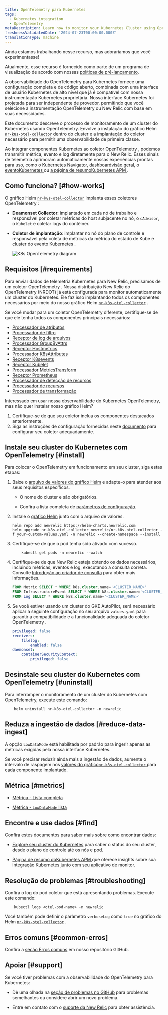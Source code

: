 ```yaml
---
title: OpenTelemetry para Kubernetes
tags:
  - Kubernetes integration
  - OpenTelemetry
metaDescription: Learn how to monitor your Kubernetes Cluster using OpenTelemetry
freshnessValidatedDate: '2024-07-23T00:00:00.000Z'
translationType: machine
---
```


<Callout title="visualização">
  Ainda estamos trabalhando nesse recurso, mas adoraríamos que você experimentasse!

  Atualmente, esse recurso é fornecido como parte de um programa de visualização de acordo com nossas [políticas de pré-lançamento](/docs/licenses/license-information/referenced-policies/new-relic-pre-release-policy).
</Callout>

A observabilidade do OpenTelemetry para Kubernetes fornece uma configuração completa e de código aberto, combinada com uma interface de usuário Kubernetes de alto nível que já é compatível com nossa instrumentação Kubernetes proprietária. Nossa interface Kubernetes foi projetada para ser independente de provedor, permitindo que você selecione a instrumentação OpenTelemetry ou New Relic com base em suas necessidades.

Este documento descreve o processo de monitoramento de um cluster do Kubernetes usando OpenTelemetry. Envolve a instalação do gráfico Helm [`nr-k8s-otel-collector`](https://github.com/newrelic/helm-charts/tree/master/charts/nr-k8s-otel-collector) dentro do cluster e a implantação do coletor necessário para permitir uma observabilidade de primeira classe.

Ao integrar componentes Kubernetes ao coletor OpenTelemetry , podemos transmitir métrica, evento e log diretamente para o New Relic. Esses sinais de telemetria aprimoram automaticamente nossas experiências prontas para uso, como o [Kubernetes Navigator](/docs/kubernetes-pixie/kubernetes-integration/understand-use-data/kubernetes-cluster-explorer/#navigator-preview), [dashboardvisão geral](/docs/kubernetes-pixie/kubernetes-integration/understand-use-data/kubernetes-cluster-explorer/#cluster-overview-dashboard), [o eventoKubernetes ](/docs/kubernetes-pixie/kubernetes-integration/understand-use-data/kubernetes-cluster-explorer/#browse-your-kubernetes-events)ou [a página de resumoKubernetes APM ](/docs/apm/apm-ui-pages/monitoring/kubernetes-summary-page/).

## Como funciona? [#how-works]

O gráfico Helm [`nr-k8s-otel-collector`](https://github.com/newrelic/helm-charts/tree/master/charts/nr-k8s-otel-collector) implanta esses coletores OpenTelemetry :

* **Deamonset Collector**: implantado em cada nó de trabalho e responsável por coletar métricas do host subjacente no nó, o `cAdvisor`, o `Kubelet` e coletar logs do contêiner.

* **Coletor de implantação**: implantar no nó do plano de controle e responsável pela coleta de métricas da métrica do estado de Kube e cluster do evento Kubernetes .

  <img title="K8s OpenTelemetry diagram" alt="K8s OpenTelemetry diagram" src="/images/infrastructure_diagram_k8s-otel-stack.webp" />

## Requisitos [#requirements]

Para enviar dados de telemetria Kubernetes para New Relic, precisamos de um coletor OpenTelemetry . Nossa distribuição New Relic do OpenTelemetry (NRDOT) já está configurada para monitor automaticamente um cluster do Kubernetes. Ele faz isso implantando todos os componentes necessários por meio do nosso gráfico Helm [`nr-k8s-otel-collector`](https://github.com/newrelic/helm-charts/tree/master/charts/nr-k8s-otel-collector) .

Se você mudar para um coletor OpenTelemetry diferente, certifique-se de que ele tenha todos os componentes principais necessários:

* [Processador de atributos](https://github.com/open-telemetry/opentelemetry-collector-contrib/tree/main/processor/attributesprocessor)
* [Processador de filtro](https://github.com/open-telemetry/opentelemetry-collector-contrib/tree/main/processor/filterprocessor)
* [Receptor de log de arquivos](https://github.com/open-telemetry/opentelemetry-collector-contrib/tree/main/receiver/filelogreceiver)
* [Processador GroupByAttrs](https://github.com/open-telemetry/opentelemetry-collector-contrib/tree/main/processor/groupbyattrsprocessor)
* [Receptor Hostmetrics](https://github.com/open-telemetry/opentelemetry-collector-contrib/tree/main/receiver/hostmetricsreceiver)
* [Processador K8sAttributes](https://github.com/open-telemetry/opentelemetry-collector-contrib/tree/main/processor/k8sattributesprocessor)
* [Receptor K8sevents](https://github.com/open-telemetry/opentelemetry-collector-contrib/tree/main/receiver/k8seventsreceiver)
* [Receptor Kubelet](https://github.com/open-telemetry/opentelemetry-collector-contrib/tree/main/receiver/kubeletstatsreceiver)
* [Processador MetricsTransform](https://github.com/open-telemetry/opentelemetry-collector-contrib/tree/main/processor/metricstransformprocessor)
* [Receptor Prometheus](https://github.com/open-telemetry/opentelemetry-collector-contrib/tree/main/receiver/prometheusreceiver)
* [Processador de detecção de recursos](https://github.com/open-telemetry/opentelemetry-collector-contrib/tree/main/processor/resourcedetectionprocessor)
* [Processador de recursos](https://github.com/open-telemetry/opentelemetry-collector-contrib/tree/main/processor/resourceprocessor)
* [Processador de transformação](https://github.com/open-telemetry/opentelemetry-collector-contrib/tree/main/processor/transformprocessor)

<Callout variant="tip">
  Interessado em usar nossa observabilidade do Kubernetes OpenTelemetry, mas não quer instalar nosso gráfico Helm?

  1. Certifique-se de que seu coletor inclua os componentes destacados anteriormente.
  2. Siga as instruções de configuração fornecidas neste [documento](https://github.com/newrelic/helm-charts/blob/master/charts/nr-k8s-otel-collector/collector.md) para configurar seu coletor adequadamente.
</Callout>

## Instale seu cluster do Kubernetes com OpenTelemetry [#install]

Para colocar o OpenTelemetry em funcionamento em seu cluster, siga estas etapas:

1. Baixe o [arquivo de valores do gráfico Helm](https://github.com/newrelic/helm-charts/tree/master/charts/nr-k8s-otel-collector/values.yaml#L20-L24) e adapte-o para atender aos seus requisitos específicos.

   * O nome do cluster e <InlinePopover type="licenseKey" />são obrigatórios.

   * Confira a lista completa de [parâmetros de configuração](https://github.com/newrelic/helm-charts/tree/master/charts/nr-k8s-otel-collector#values).

2. Instale o [gráfico Helm](https://github.com/newrelic/helm-charts/tree/master/charts/nr-k8s-otel-collector) junto com o arquivo de valores.

   ```shell
   helm repo add newrelic https://helm-charts.newrelic.com
   helm upgrade nr-k8s-otel-collector newrelic/nr-k8s-otel-collector -f your-custom-values.yaml -n newrelic --create-namespace --install
   ```

3. Certifique-se de que o pod tenha sido ativado com sucesso.

   ```shell
       kubectl get pods -n newrelic --watch
   ```

4. Certifique-se de que New Relic esteja obtendo os dados necessários, incluindo métricas, eventos e log, executando a consulta correta. Consulte [Introdução ao criador de consulta](/docs/query-your-data/explore-query-data/query-builder/introduction-query-builder/) para obter mais informações.

   ```sql
   FROM Metric SELECT * WHERE k8s.cluster.name='<CLUSTER_NAME>'
   FROM InfrastructureEvent SELECT * WHERE k8s.cluster.name='<CLUSTER_NAME>'
   FROM Log SELECT * WHERE k8s.cluster.name='<CLUSTER_NAME>'
   ```

5. Se você estiver usando um cluster do GKE AutoPilot, será necessário aplicar a seguinte configuração no seu arquivo `values.yaml` para garantir a compatibilidade e a funcionalidade adequada do coletor OpenTelemetry .

   ```yaml
   privileged: false
   receivers:
       filelog:
           enabled: false
   daemonset:
       containerSecurityContext:
           privileged: false
   ```

## Desinstale seu cluster do Kubernetes com OpenTelemetry [#uninstall]

Para interromper o monitoramento de um cluster do Kubernetes com OpenTelemetry, execute este comando:

```shell
    helm uninstall nr-k8s-otel-collector -n newrelic
```

## Reduza a ingestão de dados [#reduce-data-ingest]

A opção `LowDataMode` está habilitada por padrão para ingerir apenas as métricas exigidas pela nossa interface Kubernetes.

Se você precisar reduzir ainda mais a ingestão de dados, aumente o intervalo de raspagem nos [valores do gráfico`nr-k8s-otel-collector` ](https://github.com/newrelic/helm-charts/tree/master/charts/nr-k8s-otel-collector#values)para cada componente implantado.

## Métrica [#metrics]

* [Métrica - Lista completa](https://github.com/newrelic/helm-charts/tree/master/charts/nr-k8s-otel-collector/docs/metrics-full.md)

* [Métrica - `LowDataMode` lista](https://github.com/newrelic/helm-charts/tree/master/charts/nr-k8s-otel-collector/docs/metrics-lowDataMode.md)

## Encontre e use dados [#find]

Confira estes documentos para saber mais sobre como encontrar dados:

* [Explore seu cluster do Kubernetes](/docs/kubernetes-pixie/kubernetes-integration/understand-use-data/kubernetes-cluster-explorer/) para saber o status do seu cluster, desde o plano de controle até os nós e pod.

* [Página de resumo doKubernetes APM ](/docs/apm/apm-ui-pages/monitoring/kubernetes-summary-page/)que oferece insights sobre sua integração Kubernetes junto com seu aplicativo de monitor.

## Resolução de problemas [#troubleshooting]

Confira o log do pod coletor que está apresentando problemas. Execute este comando:

```shell
    kubectl logs <otel-pod-name> -n newrelic
```

Você também pode definir o parâmetro `verboseLog` como `true` no gráfico do Helm [`nr-k8s-otel-collector`](https://github.com/newrelic/helm-charts/tree/master/charts/nr-k8s-otel-collector#values) .

## Erros comuns [#common-erros]

Confira a [seção Erros comuns](https://github.com/newrelic/helm-charts/tree/master/charts/nr-k8s-otel-collector#common-errors) em nosso repositório GitHub.

## Apoiar [#support]

Se você tiver problemas com a observabilidade do OpenTelemetry para Kubernetes:

* Dê uma olhada na [seção de problemas no GitHub](https://github.com/newrelic/helm-charts/issues) para problemas semelhantes ou considere abrir um novo problema.

* Entre em contato com o [suporte da New Relic](https://support.newrelic.com/s/) para obter assistência.